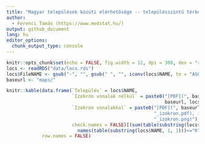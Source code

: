 ```yaml
---
title: "Magyar települések közúti elérhetősége -- településszintű térképek (L-Zs)"
author:
  - Ferenci Tamás (https://www.medstat.hu/)
output: github_document
lang: hu
editor_options:
  chunk_output_type: console
---
```


```r
knitr::opts_chunk$set(echo = FALSE, fig.width = 12, dpi = 300, dev = "ragg_png")
locs <- readRDS("data/locs.rds")
locs$FileNAME <- gsub("-", "", gsub(" ", "", iconv(locs$NAME, to = "ASCII//TRANSLIT")))
baseurl <- "maps/"
```

```r
knitr::kable(data.frame(`Település` = locs$NAME,
                        `Izokrón vonalak nélkül` = paste0("[PDF](", baseurl, locs$FileNAME, ".pdf), [PNG](",
                                                          baseurl, locs$FileNAME, ".png)"),
                        `Izokrón vonalakkal` = paste0("[PDF](", baseurl, locs$FileNAME,
                                                      "_izokron.pdf), [PNG](", baseurl, locs$FileNAME,
                                                      "_izokron.png)"),
                        check.names = FALSE)[(sum(table(substring(locs$NAME, 1, 1))[
                          names(table(substring(locs$NAME, 1, 1)))<="K"])+1):length(locs$NAME),],
             row.names = FALSE)
```